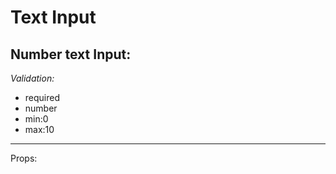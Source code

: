 
# Text Input



## Number text Input:
*Validation:*
- required
- number
- min:0
- max:10

<Preview>
  <Story id="textinput--number" />
</Preview>

---
Props:
<Props of={TextInput} />